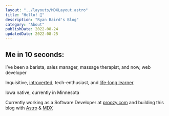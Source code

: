 ```yaml
---
layout: "../layouts/MDXLayout.astro"
title: "Hello! 👋"
description: "Ryan Baird's Blog"
category: "About"
publishDate: 2022-08-24
updatedDate: 2022-08-25
---
```


## Me in 10 seconds:

I’ve been a barista, sales manager, massage therapist, and now, web developer

Inquisitive, [introverted](http://typelogic.com/intj.html "INTJ"), tech-enthusiast, and [life-long learner](https://www.gallup.com/cliftonstrengths/en/252293/learner-theme.aspx "Clifton Strengths: Life-long Learner")

Iowa native, currently in Minnesota

Currently working as a Software Developer at [proozy.com](https://www.proozy.com/ "proozy.com") and building this blog with [Astro](https://astro.build/ "Astro") & [MDX](https://mdxjs.com/ "MDX")